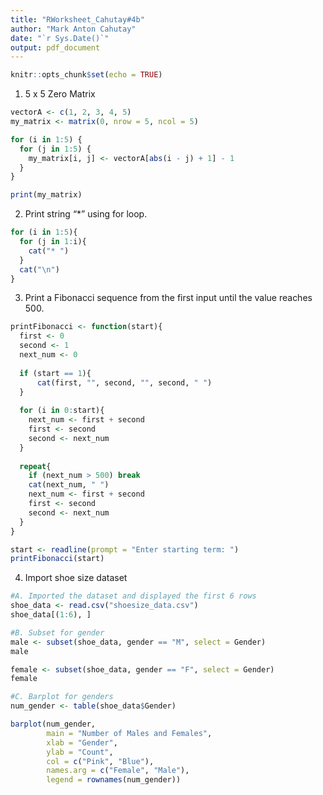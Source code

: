 ```yaml
---
title: "RWorksheet_Cahutay#4b"
author: "Mark Anton Cahutay"
date: "`r Sys.Date()`"
output: pdf_document
---
```


```r
knitr::opts_chunk$set(echo = TRUE)
```

1. 5 x 5 Zero Matrix
```r
vectorA <- c(1, 2, 3, 4, 5)
my_matrix <- matrix(0, nrow = 5, ncol = 5)

for (i in 1:5) {
  for (j in 1:5) {
    my_matrix[i, j] <- vectorA[abs(i - j) + 1] - 1
  }
}

print(my_matrix)

```

2. Print string "*" using for loop.
```r
for (i in 1:5){
  for (j in 1:i){
    cat("* ")
  }
  cat("\n")
}
```

3. Print a Fibonacci sequence from the first input until the value reaches 500.
```r
printFibonacci <- function(start){
  first <- 0
  second <- 1
  next_num <- 0
  
  if (start == 1){
      cat(first, "", second, "", second, " ")
  }
  
  for (i in 0:start){
    next_num <- first + second
    first <- second
    second <- next_num
  }
  
  repeat{
    if (next_num > 500) break
    cat(next_num, " ")
    next_num <- first + second
    first <- second
    second <- next_num
  }
}

start <- readline(prompt = "Enter starting term: ")
printFibonacci(start)
```

4. Import shoe size dataset
```r
#A. Imported the dataset and displayed the first 6 rows
shoe_data <- read.csv("shoesize_data.csv")
shoe_data[(1:6), ]
```

```r
#B. Subset for gender
male <- subset(shoe_data, gender == "M", select = Gender)
male

female <- subset(shoe_data, gender == "F", select = Gender)
female
```

```r
#C. Barplot for genders
num_gender <- table(shoe_data$Gender)

barplot(num_gender,
        main = "Number of Males and Females",
        xlab = "Gender",
        ylab = "Count",
        col = c("Pink", "Blue"),
        names.arg = c("Female", "Male"),
        legend = rownames(num_gender))
```











